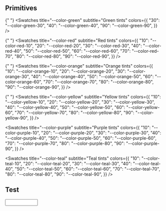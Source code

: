 
<Meta title="Tokens/Colours/Primitives" />

## Primitives

<ColorPalette>
<Swatches
    title="--color-neutral-"
    subtitle="Neutral"
    colors={{
        "0": "--color-neutral-0",
        "10": "--color-neutral-10",
        "20": "--color-neutral-20",
        "30": "--color-neutral-30",
        "40": "--color-neutral-40",
        "50": "--color-neutral-50",
        "60": "--color-neutral-60",
        "70": "--color-neutral-70",
        "80": "--color-neutral-80",
        "90": "--color-neutral-90",
        "100": "--color-neutral-100",
        }}
/>
  <Swatches
    title="--color-blue"
    subtitle="Blue tints"
    colors={{
      "25": "--color-blue-25",
      "50": "--color-blue-50",
      "75": "--color-blue-75",
    }}
  />

{" "}
<Swatches
    title="--color-green"
    subtitle="Green tints"
    colors={{
        "30": "--color-green-30",
        "40": "--color-green-40",
        "90": "--color-green-90",
    }}
/>

{" "}
<Swatches
    title="--color-red"
    subtitle="Red tints"
    colors={{
        "10": "--color-red-10",
        "20": "--color-red-20",
        "30": "--color-red-30",
        "40": "--color-red-40",
        "50": "--color-red-50",
        "60": "--color-red-60",
        "70": "--color-red-70",
        "80": "--color-red-80",
        "90": "--color-red-90",
    }}
/>

{" "}
<Swatches
    title="--color-orange"
    subtitle="Orange tints"
    colors={{
        "10": "--color-orange-10",
        "20": "--color-orange-20",
        "30": "--color-orange-30",
        "40": "--color-orange-40",
        "50": "--color-orange-50",
        "60": "--color-orange-60",
        "70": "--color-orange-70",
        "80": "--color-orange-80",
        "90": "--color-orange-90",
    }}
/>

{" "}
<Swatches
    title="--color-yellow"
    subtitle="Yellow tints"
    colors={{
        "10": "--color-yellow-10",
        "20": "--color-yellow-20",
        "30": "--color-yellow-30",
        "40": "--color-yellow-40",
        "50": "--color-yellow-50",
        "60": "--color-yellow-60",
        "70": "--color-yellow-70",
        "80": "--color-yellow-80",
        "90": "--color-yellow-90",
    }}
/>

<Swatches
    title="--color-purple"
    subtitle="Purple tints"
    colors={{
        "10": "--color-purple-10",
        "20": "--color-purple-20",
        "30": "--color-purple-30",
        "40": "--color-purple-40",
        "50": "--color-purple-50",
        "60": "--color-purple-60",
        "70": "--color-purple-70",
        "80": "--color-purple-80",
        "90": "--color-purple-90",
    }}
/>

<Swatches
  title="--color-teal"
  subtitle="Teal tints"
  colors={{
    "10": "--color-teal-10",
    "20": "--color-teal-20",
    "30": "--color-teal-30",
    "40": "--color-teal-40",
    "50": "--color-teal-50",
    "60": "--color-teal-60",
    "70": "--color-teal-70",
    "80": "--color-teal-80",
    "90": "--color-teal-90",
  }}
/>
</ColorPalette>

## Test 

<input
  type="text"
  id="name"
  name="name"
  required
  size="10" />